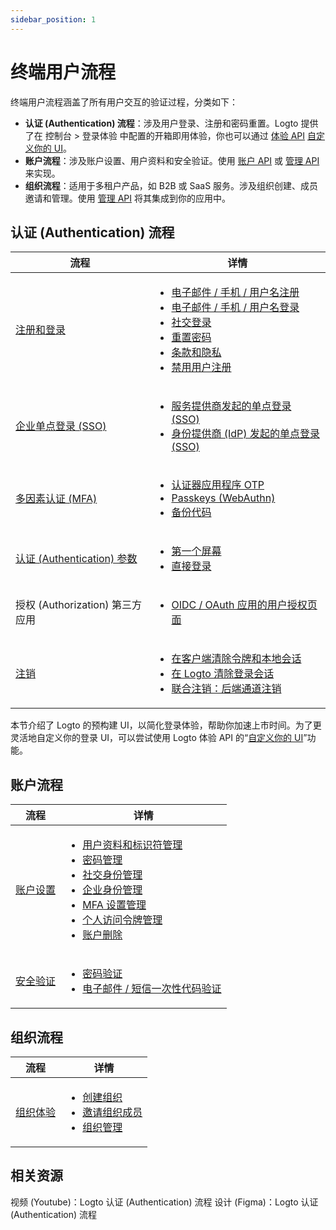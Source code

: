 ```yaml
---
sidebar_position: 1
---
```


# 终端用户流程

终端用户流程涵盖了所有用户交互的验证过程，分类如下：

- **认证 (Authentication) 流程**：涉及用户登录、注册和密码重置。Logto 提供了在 <CloudLink to="/sign-in-experience">控制台 > 登录体验</CloudLink> 中配置的开箱即用体验，你也可以通过 [体验 API](https://openapi.logto.io/group/endpoint-experience) [自定义你的 UI](/customization/bring-your-ui)。
- **账户流程**：涉及账户设置、用户资料和安全验证。使用 [账户 API](https://openapi.logto.io/group/endpoint-account-center) 或 [管理 API](https://openapi.logto.io/operation/operation-getuser) 来实现。
- **组织流程**：适用于多租户产品，如 B2B 或 SaaS 服务。涉及组织创建、成员邀请和管理。使用 [管理 API](https://openapi.logto.io/operation/operation-listorganizations) 将其集成到你的应用中。

## 认证 (Authentication) 流程

| 流程                                                                    | 详情                                                                                                                                                                                                                                                                                                                                                                                                                                                                                              |
| ----------------------------------------------------------------------- | ------------------------------------------------------------------------------------------------------------------------------------------------------------------------------------------------------------------------------------------------------------------------------------------------------------------------------------------------------------------------------------------------------------------------------------------------------------------------------------------------- |
| [注册和登录](/end-user-flows/sign-up-and-sign-in)                       | <ul><li>[电子邮件 / 手机 / 用户名注册](/end-user-flows/sign-up-and-sign-in/sign-up)</li><li>[电子邮件 / 手机 / 用户名登录](/end-user-flows/sign-up-and-sign-in/sign-in)</li><li>[社交登录](/end-user-flows/sign-up-and-sign-in/social-sign-in)</li><li>[重置密码](/end-user-flows/sign-up-and-sign-in/reset-password)</li><li>[条款和隐私](/end-user-flows/sign-up-and-sign-in/terms-and-privacy)</li><li>[禁用用户注册](/end-user-flows/sign-up-and-sign-in/disable-user-registration)</li></ul> |
| [企业单点登录 (SSO)](/end-user-flows/enterprise-sso)                    | <ul><li>[服务提供商发起的单点登录 (SSO)](/end-user-flows/enterprise-sso/sp-initiated-sso)</li><li>[身份提供商 (IdP) 发起的单点登录 (SSO)](/end-user-flows/enterprise-sso/idp-initiated-sso)</li></ul>                                                                                                                                                                                                                                                                                             |
| [多因素认证 (MFA)](/end-user-flows/mfa)                                 | <ul><li>[认证器应用程序 OTP](/end-user-flows/mfa/authenticator-app-otp)</li><li>[Passkeys (WebAuthn)](/end-user-flows/mfa/webauthn)</li><li>[备份代码](/end-user-flows/mfa/backup-codes)</li></ul>                                                                                                                                                                                                                                                                                                |
| [认证 (Authentication) 参数](/end-user-flows/authentication-parameters) | <ul><li>[第一个屏幕](/end-user-flows/authentication-parameters/first-screen)</li><li>[直接登录](/end-user-flows/authentication-parameters/direct-sign-in)</li></ul>                                                                                                                                                                                                                                                                                                                               |
| 授权 (Authorization) 第三方应用                                         | <ul><li>[OIDC / OAuth 应用的用户授权页面](/end-user-flows/consent-screen)</li></ul>                                                                                                                                                                                                                                                                                                                                                                                                               |
| [注销](/end-user-flows/sign-out)                                        | <ul><li>[在客户端清除令牌和本地会话](/end-user-flows/sign-out/#clear-tokens-and-local-session-at-the-client-side)</li><li>[在 Logto 清除登录会话](/end-user-flows/sign-out/#clear-sign-in-session-at-logto)</li><li>[联合注销：后端通道注销](/end-user-flows/sign-out/#federated-sign-out-back-channel-logout)</li></ul>                                                                                                                                                                          |

本节介绍了 Logto 的预构建 UI，以简化登录体验，帮助你加速上市时间。为了更灵活地自定义你的登录 UI，可以尝试使用 Logto 体验 API 的“[自定义你的 UI](/customization/bring-your-ui)”功能。

## 账户流程

| 流程                                              | 详情                                                                                                                                                                                                                                                                                                                                                                                                                                                                                                                                                                                                                                                                                                                                            |
| ------------------------------------------------- | ----------------------------------------------------------------------------------------------------------------------------------------------------------------------------------------------------------------------------------------------------------------------------------------------------------------------------------------------------------------------------------------------------------------------------------------------------------------------------------------------------------------------------------------------------------------------------------------------------------------------------------------------------------------------------------------------------------------------------------------------- |
| [账户设置](/end-user-flows/account-settings)      | <ul><li>[用户资料和标识符管理](/end-user-flows/account-settings/by-management-api#user-profile-and-identifiers-management-apis)</li><li>[密码管理](/end-user-flows/account-settings/by-management-api#user-password-management)</li><li>[社交身份管理](/end-user-flows/account-settings/by-management-api#user-social-identities-management)</li><li>[企业身份管理](/end-user-flows/account-settings/by-management-api#user-enterprise-identities-management)</li><li>[MFA 设置管理](/end-user-flows/account-settings/by-management-api#user-mfa-settings-management)</li><li>[个人访问令牌管理](/user-management/personal-access-token)</li><li>[账户删除](/end-user-flows/account-settings/by-management-api#user-account-deletion)</li></ul> |
| [安全验证](/end-user-flows/security-verification) | <ul><li>[密码验证](/end-user-flows/security-verification/by-management-api#password-verification)</li><li>[电子邮件 / 短信一次性代码验证](/end-user-flows/security-verification/by-management-api#emailsms-one-time-code-verification)</li></ul>                                                                                                                                                                                                                                                                                                                                                                                                                                                                                                |

## 组织流程

| 流程                                                | 详情                                                                                                                                                                                                                                                                      |
| --------------------------------------------------- | ------------------------------------------------------------------------------------------------------------------------------------------------------------------------------------------------------------------------------------------------------------------------- |
| [组织体验](/end-user-flows/organization-experience) | <ul><li>[创建组织](/end-user-flows/organization-experience/create-organization)</li><li>[邀请组织成员](/end-user-flows/organization-experience/invite-organization-members)</li><li>[组织管理](/end-user-flows/organization-experience/organization-management)</li></ul> |

## 相关资源

<Url href="https://www.youtube.com/playlist?list=PLy2Il6wrD_fwhMhj-7lS5s94PVE2DAJYg">
  视频 (Youtube)：Logto 认证 (Authentication) 流程
</Url>
<Url href="https://www.figma.com/community/file/1260495684847942413/logto-sign-in-experience">
  设计 (Figma)：Logto 认证 (Authentication) 流程
</Url>
